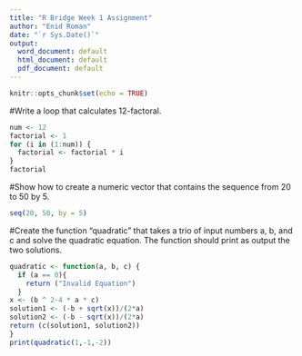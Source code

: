 ---
title: "R Bridge Week 1 Assignment"
author: "Enid Roman"
date: "`r Sys.Date()`"
output:
  word_document: default
  html_document: default
  pdf_document: default
---

```{r setup, include=FALSE}
knitr::opts_chunk$set(echo = TRUE)
```

#Write a loop that calculates 12-factoral.

```{r}
num <- 12
factorial <- 1
for (i in (1:num)) {
  factorial <- factorial * i
}
factorial
```
#Show how to create a numeric vector that contains the sequence from 20 to 50 by 5. 

```{r}
seq(20, 50, by = 5)
```
#Create the function “quadratic” that takes a trio of input numbers a, b, and c and solve the quadratic
equation. The function should print as output the two solutions.

```{r}
quadratic <- function(a, b, c) {
  if (a == 0){
    return ("Invalid Equation")
  }
x <- (b ^ 2-4 * a * c)
solution1 <- (-b + sqrt(x))/(2*a)
solution2 <- (-b - sqrt(x))/(2*a)
return (c(solution1, solution2))
}
print(quadratic(1,-1,-2))
```

